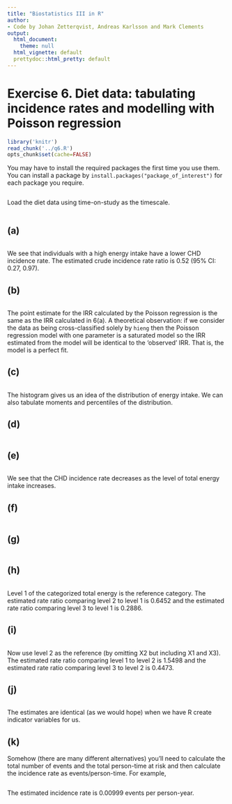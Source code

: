 ```yaml
---
title: "Biostatistics III in R"
author:
- Code by Johan Zetterqvist, Andreas Karlsson and Mark Clements
output:
  html_document:
    theme: null
  html_vignette: default
  prettydoc::html_pretty: default
---
```


# Exercise 6. Diet data: tabulating incidence rates and modelling with Poisson regression #

```r
library('knitr')
read_chunk('../q6.R')
opts_chunk$set(cache=FALSE)
```

You may have to install the required packages the first time you use them. You can install a package by `install.packages("package_of_interest")` for each package you require.

```r
```
Load the diet data using time-on-study as the timescale.

```r
```

## (a) ##

```r
```

We see that individuals with a high energy intake have a lower
        CHD incidence rate. The estimated crude incidence rate ratio
        is 0.52 (95% CI: 0.27, 0.97).

## (b) ##

```r
```

The point estimate for the IRR calculated by the Poisson regression is the same as the
        IRR calculated in 6(a). A theoretical observation: if we
        consider the data as being cross-classified solely by `hieng` then
        the Poisson regression model with one parameter is a saturated
        model so the IRR estimated from the model will be identical to
        the ‘observed’ IRR. That is, the model is a perfect fit.

## (c) ##

```r
```

The histogram  gives us an idea of
        the distribution of energy intake. We can also tabulate moments
        and percentiles of the distribution.

## (d) ##

```r
```

## (e) ##


```r
```

We see that the CHD incidence rate decreases as the level of
        total energy intake increases.

## (f) ##


```r
```

## (g) ##

```r
```

## (h) ##

```r
```

Level 1 of the categorized total energy is the
        reference category. The estimated rate ratio comparing level 2
        to level 1 is 0.6452 and the estimated rate ratio comparing
        level 3 to level 1 is 0.2886.


## (i) ##


```r
```

Now use level 2 as the reference (by omitting X2 but including
        X1 and X3). The estimated rate ratio comparing level 1 to level
        2 is 1.5498 and the estimated rate ratio comparing level 3 to
        level 2 is 0.4473.

## (j) ##

```r
```

The estimates are identical (as we would hope) when we have
        R create indicator variables for us.

## (k) ##

Somehow (there are many different alternatives) you’ll need to
        calculate the total number of events and the total person-time
        at risk and then calculate the incidence rate
        as events/person-time. For example,

```r
```

The estimated incidence rate is 0.00999 events per person-year.

